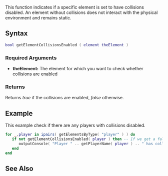 {{Server client function}} 
 
This function indicates if a specific element is set to have collisions disabled. An element without collisions does not interact with the physical environment and remains static.

==Syntax== 
<syntaxhighlight lang="lua">
bool getElementCollisionsEnabled ( element theElement ) 
</syntaxhighlight> 
{{OOP||[[/element.md|element]]:areCollisionsEnabled||}}
===Required Arguments=== 
*'''theElement:''' The element for which you want to check whether collisions are enabled

===Returns===
Returns ''true'' if the collisions are enabled, ''false'' otherwise.

==Example== 
This example check if there are any players with collisions disabled.
<syntaxhighlight lang="lua">
for _,player in ipairs( getElementsByType( "player" ) ) do
   if not getElementCollisionsEnabled( player ) then -- If we get a false return from the function, we know that the collisions are disabled.
      outputConsole( "Player " .. getPlayerName( player ) .. " has collisions disabled." ) 
   end
end
</syntaxhighlight>

==See Also==
{{Element functions}}